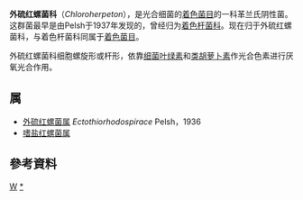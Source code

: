 {{Automatic taxobox
| taxon = Ectothiorhodospiraceae
| authority = Imhoff, 1984
}}
'''外硫红螺菌科'''（''Chloroherpeton''），是光合细菌的[[着色菌目|着色菌目]]的一科革兰氏阴性菌。这群菌最早是由Pelsh于1937年发现的，曾经归为[[着色杆菌科|着色杆菌科]]。现在归于外硫红螺菌科，与着色杆菌科同属于[[着色菌目|着色菌目]]。

外硫红螺菌科细胞螺旋形或杆形，依靠[[细菌叶绿素|细菌叶绿素]]和[[类胡萝卜素|类胡萝卜素]]作光合色素进行厌氧光合作用。

==属==
* [[外硫红螺菌属|外硫红螺菌属]] ''Ectothiorhodospirace'' Pelsh，1936
* [[嗜盐红螺菌属|嗜盐红螺菌属]]

==參考資料==
{{Reflist}}

{{Taxonbar}}
[[Category:1984年描述的分类群|W]]
[[Category:外硫红螺菌科|*]]